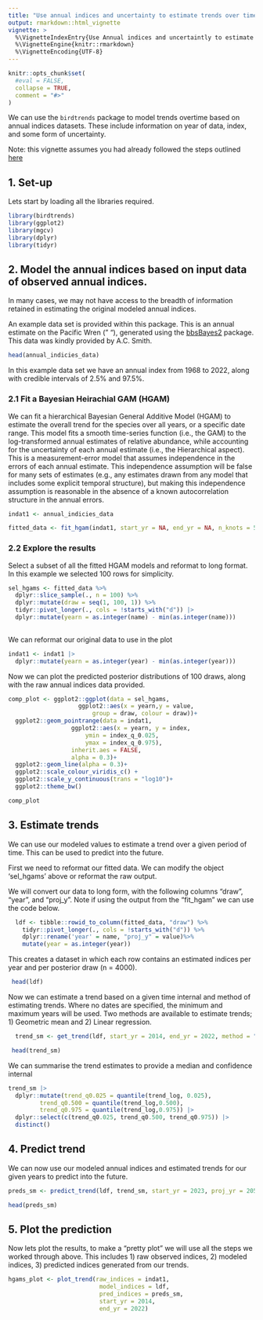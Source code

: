 ```yaml
---
title: "Use annual indices and uncertainty to estimate trends over time"
output: rmarkdown::html_vignette
vignette: >
  %\VignetteIndexEntry{Use Annual indices and uncertaintly to estimate trends over time}
  %\VignetteEngine{knitr::rmarkdown}
  %\VignetteEncoding{UTF-8}
---
```


```r
knitr::opts_chunk$set(
  #eval = FALSE,
  collapse = TRUE,
  comment = "#>"
)
```


We can use the `birdtrends` package to model trends overtime based on annual indices datasets. These include information on year of data, index, and some form of uncertainty. 

Note: this vignette assumes you had already followed the steps outlined [here](https://ninoxconsulting.github.io/birdtrends/articles/Getting_started.html)

## 1. Set-up

Lets start by loading all the libraries required.

```r
library(birdtrends)
library(ggplot2)
library(mgcv)
library(dplyr)
library(tidyr)
```

## 2. Model the annual indices based on input data of observed annual indices. 

In many cases, we may not have access to the breadth of information retained in estimating the original modeled annual indices. 

An example data set is provided within this package. This is an annual estimate on the Pacific Wren (" "), generated using the [bbsBayes2](https://bbsbayes.github.io/bbsBayes2/) package. This data was kindly provided by A.C. Smith. 

```r

head(annual_indicies_data)

```

In this example data set we have an annual index from 1968 to 2022, along with credible intervals of 2.5% and 97.5%. 

### 2.1 Fit a Bayesian Heirachial GAM (HGAM)

We can fit a hierarchical Bayesian General Additive Model (HGAM) to estimate the overall trend for the species over all years, or a specific date range. This model fits a smooth time-series function (i.e., the GAM) to the log-transformed annual estimates of relative abundance, while accounting for the uncertainty of each annual estimate (i.e., the Hierarchical aspect). This is a measurement-error model that assumes independence in the errors of each annual estimate. This independence assumption will be false for many sets of estimates (e.g., any estimates drawn from any model that includes some explicit temporal structure), but making this independence assumption is reasonable in the absence of a known autocorrelation structure in the annual errors. 


```r

indat1 <- annual_indicies_data

fitted_data <- fit_hgam(indat1, start_yr = NA, end_yr = NA, n_knots = 5)

```

### 2.2 Explore the results

Select a subset of all the fitted HGAM models and reformat to long format. 
In this example we selected 100 rows for simplicity. 


```r
sel_hgams <- fitted_data %>%
  dplyr::slice_sample(., n = 100) %>%  
  dplyr::mutate(draw = seq(1, 100, 1)) %>% 
  tidyr::pivot_longer(., cols = !starts_with("d")) |> 
  dplyr::mutate(yearn = as.integer(name) - min(as.integer(name)))
         

```

We can reformat our original data to use in the plot 

```r
indat1 <- indat1 |> 
  dplyr::mutate(yearn = as.integer(year) - min(as.integer(year)))  

```

Now we can plot the predicted posterior distributions of 100 draws, along with the raw annual indices data provided. 

```r
comp_plot <- ggplot2::ggplot(data = sel_hgams,
                    ggplot2::aes(x = yearn,y = value,
                        group = draw, colour = draw))+
  ggplot2::geom_pointrange(data = indat1,
                  ggplot2::aes(x = yearn, y = index,
                      ymin = index_q_0.025,
                      ymax = index_q_0.975),
                  inherit.aes = FALSE,
                  alpha = 0.3)+
  ggplot2::geom_line(alpha = 0.3)+
  ggplot2::scale_colour_viridis_c() +
  ggplot2::scale_y_continuous(trans = "log10")+
  ggplot2::theme_bw()

```

```r
comp_plot
```


## 3. Estimate trends

We can use our modeled values to estimate a trend over a given period of time. This can be used to predict into the future. 

First we need to reformat our fitted data. We can modify the object 'sel_hgams' above or reformat the raw output. 

We will convert our data to long form, with the following columns "draw", "year", and "proj_y". Note if using the output from the "fit_hgam" we can use the code below. 

```r
  ldf <- tibble::rowid_to_column(fitted_data, "draw") %>%
    tidyr::pivot_longer(., cols = !starts_with("d")) %>%
    dplyr::rename('year' = name, "proj_y" = value)%>%
    mutate(year = as.integer(year))

```
This creates a dataset in which each row contains an estimated indices per year and per posterior draw (n = 4000). 

```r
 head(ldf)
```


Now we can estimate a trend based on a given time internal and method of estimating trends. 
Where no dates are specified, the minimum and maximum years will be used. Two methods are available to estimate trends; 1) Geometric mean and 2) Linear regression. 


```r
  trend_sm <- get_trend(ldf, start_yr = 2014, end_yr = 2022, method = "gmean")

```

```r
 head(trend_sm)
```

We can summarise the trend estimates to provide a median and confidence internal

```r
trend_sm |> 
  dplyr::mutate(trend_q0.025 = quantile(trend_log, 0.025),
         trend_q0.500 = quantile(trend_log,0.500),
         trend_q0.975 = quantile(trend_log,0.975)) |> 
  dplyr::select(c(trend_q0.025, trend_q0.500, trend_q0.975)) |> 
  distinct()

```

## 4. Predict trend

We can now use our modeled annual indices and estimated trends for our given years to predict into the future. 

```r
preds_sm <- predict_trend(ldf, trend_sm, start_yr = 2023, proj_yr = 2050)
```


```r
head(preds_sm)
```



## 5. Plot the prediction 

Now lets plot the results, to make a "pretty plot" we will use all the steps we worked through above. This includes 1) raw observed indices, 2) modeled indices, 3) predicted indices generated from our trends. 


```r

hgams_plot <- plot_trend(raw_indices = indat1, 
                          model_indices = ldf, 
                          pred_indices = preds_sm,
                          start_yr = 2014, 
                          end_yr = 2022)

```


